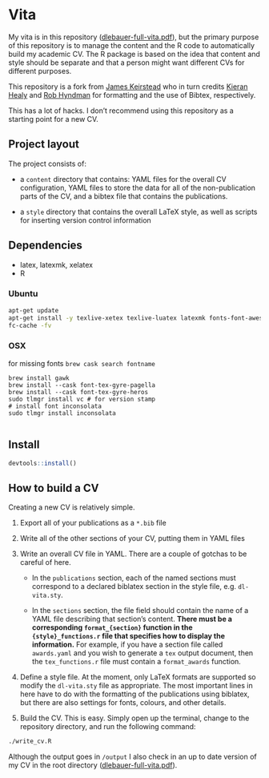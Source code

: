 # Vita

My vita is in this repository ([dlebauer-full-vita.pdf](https://github.com/dlebauer/vita/raw/master/dlebauer-full-vita.pdf)), but the primary purpose of this repository is to manage the content and the R code to automatically build my academic CV. The R package is based on the idea that content and style should be separate and that a person might want different CVs for different purposes. 

This repository is a fork from [James Keirstead](https://github.com/jkeirstead) who in turn credits [Kieran Healy](https://github.com/kjhealy/kjh-vita) and [Rob Hyndman](http://robjhyndman.com/research/cv.sty) for formatting and the use of Bibtex, respectively.

This has a lot of hacks. I don't recommend using this repository as a starting point for a new CV.

## Project layout

The project consists of:

 * a `content` directory that contains: YAML files for the overall CV
   configuration, YAML files to store the data for all of the
   non-publication parts of the CV, and a bibtex file that contains
   the publications.
   
 * a `style` directory that contains the overall LaTeX style, as well
   as scripts for inserting version control information
   

## Dependencies

* latex, latexmk, xelatex
* R

### Ubuntu

```sh
apt-get update
apt-get install -y texlive-xetex texlive-luatex latexmk fonts-font-awesome libxml2-dev texlive-bibtex-extra biber fonts-inconsolata libcurl4-openssl-dev libssl-dev 
fc-cache -fv
```

### OSX

for missing fonts `brew cask search fontname`

```
brew install gawk
brew install --cask font-tex-gyre-pagella
brew install --cask font-tex-gyre-heros
sudo tlmgr install vc # for version stamp 
# install font inconsolata
sudo tlmgr install inconsolata
   
```

## Install

```r
devtools::install()
```

## How to build a CV

Creating a new CV is relatively simple.

1) Export all of your publications as a `*.bib` file 

2) Write all of the other sections of your CV, putting them in YAML files

3) Write an overall CV file in YAML.  There are a couple of gotchas to
   be careful of here.
     
   * In the `publications` section, each of the named sections must
     correspond to a declared biblatex section in the style file,
     e.g. `dl-vita.sty`.
	   
   * In the `sections` section, the file field should contain the
     name of a YAML file describing that section's content.  **There
     must be a corresponding `format_{section}` function in the
     `{style}_functions.r` file that specifies how to display the
     information.** For example, if you have a section file called
     `awards.yaml` and you wish to generate a `tex` output document,
     then the `tex_functions.r` file must contain a `format_awards`
     function.

4) Define a style file.  At the moment, only LaTeX formats are
   supported so modify the `dl-vita.sty` file as appropriate.  The
   most important lines in here have to do with the formatting of the
   publications using biblatex, but there are also settings for fonts,
   colours, and other details.
   
5) Build the CV.  This is easy.  Simply open up the terminal, change to the
   repository directory, and run the following command:


```sh
./write_cv.R
```

Although the output goes in `/output` I also check in an up to date version of my CV in the root directory ([dlebauer-full-vita.pdf](https://github.com/dlebauer/vita/raw/master/dlebauer-full-vita.pdf)). 
